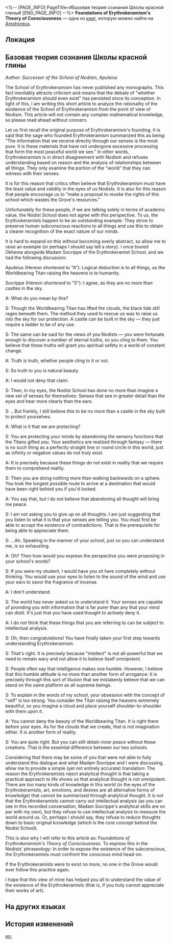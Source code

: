 <%-- [PAGE_INFO]
PageTitle=#Базовая теория сознания Школы красной глины#
[END_PAGE_INFO] --%>
{{Дополнить}}
{{Книга Инфобокс
|id           = 494
|partIds      = 190807
|Название     = Foundations of Erythrokeramism's Theory of Consciousness
|Изображение  = Предмет Книга Амфореус 2.png
|Мир          = Amphoreus
|Томов        = 1
|Автор        = <!--нужно добавить-->
|Описание     = An article written by a Nodist sage to defend the existence of Erythrokeramism. It is rich with philosophical meaning.
|Том1         = {{tx}}
|Источник1    = {{tx|Отсутствует источник}}
|Персонажи    = Kephale
|Фракции      = Okhema
}}
'''Foundations of Erythrokeramism's Theory of Consciousness''' — одна из [[Книги|книг]], которую можно найти на [[Amphoreus]].

==Локация==
{{Отметка карты|<!--название карты-->|<!--id отметки-->}}

==Базовая теория сознания Школы красной глины==
''Author: Successor of the School of Nodism, Apuleius''

The School of Erythrokeramism has never published any monographs. This fact inevitably attracts criticism and means that the debate of "whether Erythrokeramism should even exist" has persisted since its conception. In light of this, I am writing this short article to analyze the rationality of the existence of the School of Erythrokeramism from the point of view of Nodism. This article will not contain any complex mathematical knowledge, so please read ahead without concern.

Let us first recall the original purpose of Erythrokeramism's founding. It is said that the sage who founded Erythrokeramism summarized this as being: "The information that we receive directly through our senses is the most pure. It is these materials that have not undergone excessive processing that form the most peaceful world we see." In other words, Erythrokeramism is in direct disagreement with Nodism and refuses understanding based on reason and the analysis of relationships between all things. They only examine the portion of the "world" that they can witness with their senses.

It is for this reason that critics often believe that Erythrokeramism must have the least value and validity in the eyes of us Nodists. It is also for this reason that people encourage us to "make a proposal to revoke the rights of this school which wastes the Grove's resources."

Unfortunately for these people, if we are talking solely in terms of academic value, the Nodist School does not agree with this perspective. To us, the Erythrokeramists happen to be an outstanding example: They strive to preserve human subconscious reactions to all things and use this to obtain a clearer recognition of the exact nature of our minds.

It is hard to expand on this without becoming overly abstract, so allow me to raise an example (or perhaps I should say tell a story). I once toured Okhema alongside Madam Socrippe of the Erythrokeramist School, and we had the following discussion:

Apuleius (Hereon shortened to "A"): Logical deduction is to all things, as the Worldbearing Titan raising the heavens is to humanity.

Socrippe (Hereon shortened to "S"): I agree, as they are no more than castles in the sky.

A: What do you mean by this?

S: Though the Worldbearing Titan has lifted the clouds, the black tide still rages beneath them. The method they used to rescue us was to raise us into the sky for our protection. A castle can be built in the sky &mdash; they just require a ladder to be of any use.

S: The same can be said for the views of you Nodists &mdash; you were fortunate enough to discover a number of eternal truths, so you cling to them. You believe that these truths will grant you spiritual safety in a world of constant change.

A: Truth is truth, whether people cling to it or not.

S: So truth to you is natural beauty.

A: I would not deny that claim.

S: Then, in my eyes, the Nodist School has done no more than imagine a new set of senses for themselves: Senses that see in greater detail than the eyes and hear more clearly than the ears.

S: ...But frankly, I still believe this to be no more than a castle in the sky built to protect yourselves.

A: What is it that we are protecting?

S: You are protecting your minds by abandoning the sensory functions that the Titans gifted you. Your aesthetics are realized through fantasy &mdash; there is no such thing as a perfectly straight line or round circle in this world, just as infinity or negative values do not truly exist.

A: It is precisely because these things do not exist in reality that we require them to comprehend reality.

S: Then you are doing nothing more than walking backwards on a sphere. You took the longest possible route to arrive at a destination that would have been right behind you if you'd looked.

A: You say that, but I do not believe that abandoning all thought will bring me peace.

S: I am not asking you to give up on all thoughts. I am just suggesting that you listen to what it is that your senses are telling you. You must first be able to accept the existence of contradictions. That is the prerequisite for being able to appreciate them.

S: ...Ah. Speaking in the manner of your school, just so you can understand me, is so exhausting.

A: Oh? Then how would you express the perspective you were proposing in your school's words?

S: If you were my student, I would have you sit here completely without thinking. You would use your eyes to listen to the sound of the wind and use your ears to savor the fragrance of incense.

A: I don't understand.

S: The world has never asked us to understand it. Your senses are capable of providing you with information that is far purer than any that your mind can distil. It's just that you have used thought to actively deny it.

A: I do not think that these things that you are referring to can be subject to intellectual analysis.

S: Oh, then congratulations! You have finally taken your first step towards understanding Erythrokeramism.

S: That's right. It is precisely because "intellect" is not all-powerful that we need to remain wary and not allow it to believe itself omnipotent.

S: People often say that intelligence makes one humble. However, I believe that this humble attitude is no more than another form of arrogance: It is precisely through this sort of illusion that we mistakenly believe that we can stand on the same platform as all supreme beings.

S: To explain in the words of my school, your obsession with the concept of "self" is too strong. You consider the Titan raising the heavens extremely beautiful, so you imagine a cloud and place yourself shoulder-to-shoulder with them upon it.

A: You cannot deny the beauty of the Worldbearing Titan. It is right there before your eyes. As for the clouds that we create, that is not imagination either. It is another form of reality.

S: You are quite right. But you can still obtain inner peace without these creations. That is the essential difference between our two schools.

Considering that there may be some of you that were not able to fully understand this dialogue and what Madam Socrippe and I were discussing, allow me to provide a simple (yet not entirely accurate) translation: The reason the Erythrokeramists reject analytical thought is that taking a practical approach to life shows us that analytical thought is not omnipotent. There are too many kinds of knowledge in this world (in the eyes of the Erythrokeramists, art, emotions, and desires are all alternative forms of knowledge) that cannot be summarized through analytical thought. It is not that the Erythrokeramists cannot carry out intellectual analysis (as you can see in this recorded conversation, Madam Socrippe's analytical skills are on par with my own), but they refuse to use intellectual analysis to measure the world around us. Or, perhaps I should say, they refuse to reduce thoughts down to basic original knowledge (which is the core concept behind the Nodist School).

This is also why I will refer to this article as: ''Foundations of Erythrokeramism's Theory of Consciousness''. To express this in the Nodists' phraseology: In order to expose the existence of the subconscious, the Erythrokeramists must confront the conscious mind head-on.

If the Erythrokeramists were to exist no more, no one in the Grove would ever follow this practice again.

I hope that this view of mine has helped you all to understand the value of the existence of the Erythrokeramists (that is, if you truly cannot appreciate their works of art).

==На других языках==
{{На других языках
|en   = Foundations of Erythrokeramism's Theory of Consciousness
|zhs  = 赤陶学派的意识论基础
|zht  = 赤陶學派的意識論基礎
|ja   = 赤陶学派の意識論基礎
|ko   = 에리트로케라모스 학파의 의식론 기초
|es   = Fundamentos de la teoría de la consciencia de la Escuela de Terracota
|fr   = Fondements de la théorie de la conscience de l'Érythrocéramisme
|ru   = Базовая теория сознания Школы красной глины
|th   = พื้นฐานทฤษฎีการรับรู้ ของสำนักภาชนะจิต
|vi   = Cơ Sở Ý Thức Luận Của Học Phái Gốm Đỏ
|de   = Die Grundlagen der Bewusstseinstheorie des Erythrokeramismus
|id   = Dasar Teori Kesadaran Sekolah Terakota
|pt   = Fundamentos da Teoria da Consciência do Eritroqueramismo
}}

==История изменений==
{{История изменений|3.5}}

[[en:]]